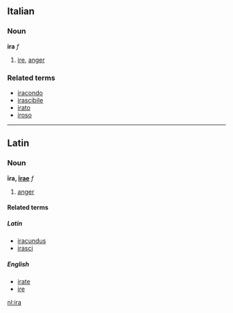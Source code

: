 ==Italian==
===Noun===
'''ira''' ''f''

#[[ire]], [[anger]]

===Related terms===
*[[iracondo]]
*[[irascibile]]
*[[irato]]
*[[iroso]]

----

==Latin==
===Noun===
'''īra, [[Wiktionary Appendix:Latin first declension|īrae]]''' ''f''

#[[anger]]

====Related terms====
=====Latin=====
*[[iracundus]]
*[[irasci]]

=====English=====
*[[irate]]
*[[ire]]

[[nl:ira]]